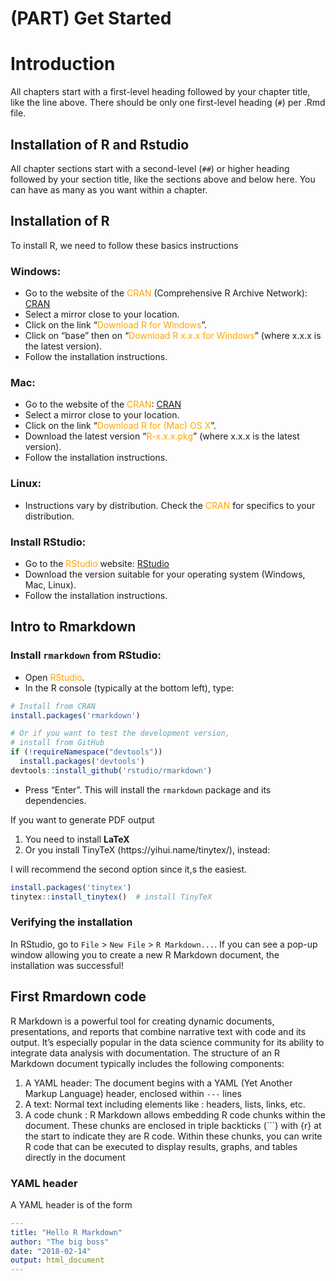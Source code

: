# (PART) Get Started {-}

# Introduction

All chapters start with a first-level heading followed by your chapter title, like the line above. There should be only one first-level heading (`#`) per .Rmd file.

## Installation of R and Rstudio


All chapter sections start with a second-level (`##`) or higher heading followed by your section title, like the sections above and below here. You can have as many as you want within a chapter.

## Installation of R

To install R, we need to follow these basics instructions

### Windows:
- Go to the website of the <span style="color:orange">CRAN</span> (Comprehensive R Archive Network): [CRAN](https://cran.r-project.org/mirrors.html)
- Select a mirror close to your location.
- Click on the link "<span style="color:orange">Download R for Windows</span>".
- Click on "base" then on "<span style="color:orange">Download R x.x.x for Windows</span>" (where x.x.x is the latest version).
- Follow the installation instructions.

### Mac:
- Go to the website of the <span style="color:orange">CRAN</span>: [CRAN](https://cran.r-project.org/mirrors.html)
- Select a mirror close to your location.
- Click on the link "<span style="color:orange">Download R for (Mac) OS X</span>".
- Download the latest version "<span style="color:orange">R-x.x.x.pkg</span>" (where x.x.x is the latest version).
- Follow the installation instructions.

### Linux:
- Instructions vary by distribution. Check the <span style="color:orange">CRAN</span> for specifics to your distribution.

### Install RStudio:

- Go to the <span style="color:orange">RStudio</span> website: [RStudio](https://rstudio.com/products/rstudio/download/)
- Download the version suitable for your operating system (Windows, Mac, Linux).
- Follow the installation instructions.

## Intro to Rmarkdown

### Install `rmarkdown` from RStudio:

- Open <span style="color:orange">RStudio</span>.
- In the R console (typically at the bottom left), type:

```r
# Install from CRAN
install.packages('rmarkdown')

# Or if you want to test the development version,
# install from GitHub
if (!requireNamespace("devtools"))
  install.packages('devtools')
devtools::install_github('rstudio/rmarkdown')
```

- Press "Enter". This will install the `rmarkdown` package and its dependencies.

If you want to generate PDF output

1. You need to install **LaTeX**
2. Or you install TinyTeX (https://yihui.name/tinytex/), instead:

I will recommend the second option since it,s the easiest.

```r
install.packages('tinytex')
tinytex::install_tinytex()  # install TinyTeX
```

### Verifying the installation

In RStudio, go to `File` > `New File` > `R Markdown...`. If you can see a pop-up window allowing you to create a new R Markdown document, the installation was successful!

## First Rmardown code

R Markdown is a powerful tool for creating dynamic documents, presentations, and reports that combine narrative text with code and its output. It's especially popular in the data science community for its ability to integrate data analysis with documentation. The structure of an R Markdown document typically includes the following components:


1. A YAML header: The document begins with a YAML (Yet Another Markup Language) header, enclosed within `---` lines
2. A text: Normal text including elements like : headers, lists, links, etc.
3. A code chunk : R Markdown allows embedding R code chunks within the document. These chunks are enclosed in triple backticks (```) with {r} at the start to indicate they are R code. Within these chunks, you can write R code that can be executed to display results, graphs, and tables directly in the document

### YAML header

A YAML header is of the form 

```yaml
---
title: "Hello R Markdown"
author: "The big boss"
date: "2018-02-14"
output: html_document
---
```
